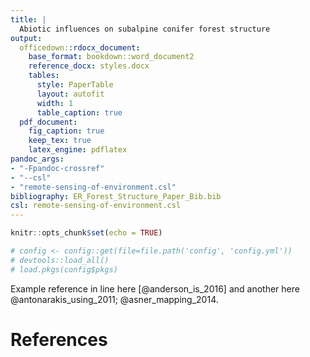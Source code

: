 ```yaml
---
title: |
  Abiotic influences on subalpine conifer forest structure
output:
  officedown::rdocx_document:
    base_format: bookdown::word_document2
    reference_docx: styles.docx
    tables:
      style: PaperTable
      layout: autofit
      width: 1
      table_caption: true
  pdf_document:
    fig_caption: true
    keep_tex: true
    latex_engine: pdflatex
pandoc_args:
- "-Fpandoc-crossref"
- "--csl"
- "remote-sensing-of-environment.csl"
bibliography: ER_Forest_Structure_Paper_Bib.bib
csl: remote-sensing-of-environment.csl
---
```


```r
knitr::opts_chunk$set(echo = TRUE)
```

```r
# config <- config::get(file=file.path('config', 'config.yml'))
# devtools::load_all()
# load.pkgs(config$pkgs)
```

Example reference in line here [@anderson_is_2016] and another here @antonarakis_using_2011; @asner_mapping_2014.

# References
